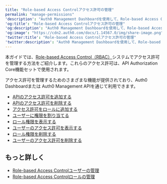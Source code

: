```yaml
---
title: "Role-based Access Controlアクセス許可の管理"
permalink: "manage-permissions"
'description': "Auth0 Management Dashboardを使用して、Role-based Access Control（RBAC）システムでアクセス許可を管理する方法を説明します。Auth0のAPI Authorization Core（認可コア）機能セットで使用するものです。"
'og:title': "Role-based Access Controlアクセス許可の管理"
'og:description': "Auth0 Management Dashboardを使用して、Role-based Access Control（RBAC）システムでアクセス許可を管理する方法を説明します。Auth0のAPI Authorization Core（認可コア）機能セットで使用するものです。"
'og:image': "https://cdn2.auth0.com/docs/1.14567.0/img/share-image.png"
'twitter:title': "Role-based Access Controlアクセス許可の管理"
'twitter:description': "Auth0 Management Dashboardを使用して、Role-based Access Control（RBAC）システムでアクセス許可を管理する方法を説明します。Auth0のAPI Authorization Core（認可コア）機能セットで使用するものです。"
---
```


本ガイドでは、[Role-based Access Control（RBAC）](/ja-jp/authorization/concepts/rbac)システムでアクセス許可を管理する方法をご紹介します。これらのアクセス許可は、API Authorization Core機能セットで使用されます。

アクセス許可を管理するためのさまざまな機能が提供されており、<Tooltip data-tooltip-id="react-containers-DefinitionTooltip-0" href="/ja-jp/glossary?term=auth0-dashboard" tip="Auth0 Dashboard: サービスを構成するためのAuth0の主製品。" cta="用語集の表示">Auth0 Dashboard</Tooltip>または Auth0 <Tooltip data-tooltip-id="react-containers-DefinitionTooltip-0" href="/ja-jp/glossary?term=management-api" tip="Management API: 顧客が管理タスクを実行できるようにするための製品。" cta="用語集の表示">Management API</Tooltip>を通じて利用できます。

* [APIのアクセス許可を追加する](/ja-jp/get-started/apis/add-api-permissions)
* [APIのアクセス許可を削除する](/ja-jp/get-started/apis/delete-api-permissions)
* [アクセス許可をロールに追加する](/ja-jp/manage-users/access-control/configure-core-rbac/roles/add-permissions-to-roles)
* [ユーザーに権限を割り当てる](/ja-jp/manage-users/access-control/configure-core-rbac/rbac-users/assign-permissions-to-users)
* [ロール権限を表示する](/ja-jp/manage-users/access-control/configure-core-rbac/roles/view-role-permissions)
* [ユーザーのアクセス許可を表示する](/ja-jp/manage-users/access-control/configure-core-rbac/rbac-users/view-user-permissions)
* [ロール権限を削除する](/ja-jp/manage-users/access-control/configure-core-rbac/roles/remove-permissions-from-roles)
* [ユーザーのアクセス許可を削除する](/ja-jp/manage-users/access-control/configure-core-rbac/rbac-users/remove-permissions-from-users)

## もっと詳しく

* [Role-based Access Controlユーザーの管理](/ja-jp/manage-users/access-control/configure-core-rbac/rbac-users)
* [Role-based Access Controlロールの管理](/ja-jp/manage-users/access-control/configure-core-rbac/roles)
